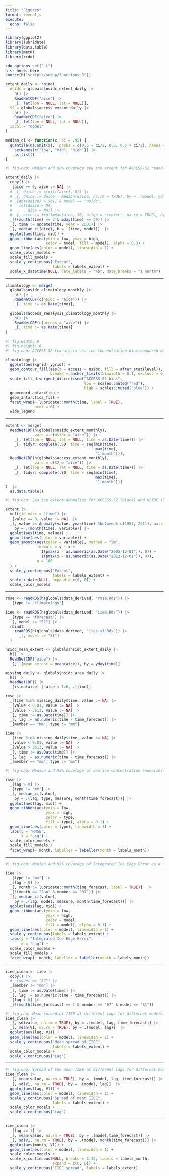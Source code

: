 ```yaml
---
title: "Figures"
format: revealjs
execute: 
  echo: false
---
```


```r
library(ggplot2)
library(lubridate)
library(data.table)
library(metR)
library(rcdo)

cdo_options_set("-L")
h <- here::here
source(h("scripts/setup/functions.R"))
```

```r
extent_daily <- rbind(
  nsidc = globals$nsidc_extent_daily |>
    h() |> 
    ReadNetCDF("aice") |>
    _[, let(lon = NULL, lat = NULL)],
  S2 = globals$access_extent_daily |>
    h() |> 
    ReadNetCDF("aice") |>
    _[, let(lon = NULL, lat = NULL)],
  idcol = "model"
)
```

```r
median_ci <- function(x, ci = .95) {
  quantile(na.omit(x),  probs = c(0.5 - ci/2, 0.5, 0.5 + ci/2), names = FALSE) |> 
    setNames(c("low", "mid", "high")) |> 
    as.list()
}
```

```r
#| fig-cap: Median and 95% coverage sea ice extent for ACCESS-S2 reanalysis (black) and NSIDC (blue).

extent_daily |>  
  copy() |>
  _[aice == 0, aice := NA] |> 
  # _[, daice := c(diff(aice), 0)] |>
  # _[, daice := daice - median(daice, na.rm = TRUE), by = .(model, yday(time))] |>
  # _[abs(daice) > 5e11 & model == "nsidc",
  #   let(daice = NA,
  #       aice = NA)] |>
  # _[, aice := frollmean(aice, 10, align = "center", na.rm = TRUE), by = model] |>
  _[!(month(time) == 2 & mday(time) == 29)] |> 
  _[, time := update(time, year = 2001)] |> 
  _[, median_ci(aice), b = .(time, model)]  |> 
  ggplot(aes(time, mid)) +
  geom_ribbon(aes(ymin = low, ymax = high, 
                  color = model, fill = model), alpha = 0.3) +
  geom_line(aes(color = model), linewidth = 1) +
  scale_color_models +
  scale_fill_models +
  scale_y_continuous("Extent",
                     labels = labels_extent) +
  scale_x_datetime(NULL, date_labels = "%b", date_breaks = "1 month")
```

------------------------------------------------------------------------

```r
climatology <- merge(
  globals$nsidc_climatology_monthly |> 
    h() |> 
    ReadNetCDF(c(nsidc = "aice")) |> 
    _[, time := as.Date(time)],
  
  globals$access_renalysis_climatology_monthly |> 
    h() |> 
    ReadNetCDF(c(access = "aice")) |> 
    _[, time := as.Date(time)]
)
```

```r
#| fig-width: 9
#| fig-height: 6
#| fig-cap: ACCESS-S2 reanalysis sea ice concentration bias compared with NSIDC sea ice concentration.

climatology |> 
  ggplot(aes(xgrid, ygrid)) +
  geom_contour_fill(aes(z = access - nsidc, fill = after_stat(level)), 
                    breaks = anchor_limits(binwidth = 0.1, exclude = 0, range = c(-0.5, 0.5))) +
  scale_fill_divergent_discretised("ACCESS-S2 bias", 
                                   low = scales::muted("red"),
                                   high = scales::muted("blue")) +
  geomcoord_antarctica +
  geom_antarctica_fill +
  facet_wrap(~ lubridate::month(time, label = TRUE),
             ncol = 6) +
  wide_legend
```

------------------------------------------------------------------------

```r
extent <- merge(
  ReadNetCDF(h(globals$nsidc_extent_monthly), 
             vars = c(nsidc = "aice")) |> 
    _[, let(lon = NULL, lat = NULL, time = as.Date(time))] |> 
    _[, tidyr::complete(.SD, time = seq(min(time),
                                        max(time),
                                        "1 month"))],
  ReadNetCDF(h(globals$access_extent_monthly), 
             vars = c(S2 = "aice")) |> 
    _[, let(lon = NULL, lat = NULL, time = as.Date(time))] |> 
    _[, tidyr::complete(.SD, time = seq(min(time),
                                        max(time),
                                        "1 month"))]
)  |> 
  as.data.table()
```

```r
#| fig-cap: Sea ice extent anomalies for ACCESS-S2 (black) and NSIDC (blue). Straight lines show a piecewise linear fit with nodes at 2005 and 2012.

extent |> 
  melt(id.vars = "time") |>
  _[value == 0, value := NA]  |> 
  _[, value := Anomaly(value, year(time) %between% c(1981, 2011), na.rm = TRUE), 
    by = .(month(time), variable)] |> 
  ggplot(aes(time, value)) +
  geom_line(aes(color = variable)) +
  geom_smooth(aes(color = variable), method = "lm",
              formula = y ~ x +
                I(pmax(x - as.numeric(as.Date("2005-12-01")), 0)) +
                I(pmax(x - as.numeric(as.Date("2012-12-01")), 0)),
              n = 100
  ) +
  scale_y_continuous("Extent",
                     labels = labels_extent) +
  scale_x_date(NULL, expand = c(0, 0)) +
  scale_color_models

```

------------------------------------------------------------------------

```r
rmse <- readRDS(h(globals$data_derived, "rmse.Rds")) |> 
  _[type != "climatology"]

iiee <- readRDS(h(globals$data_derived, "iiee.Rds")) |> 
  _[type == "forecast"] |> 
  _[, model := "S2"] |> 
  rbind(
    readRDS(h(globals$data_derived, "iiee-s1.Rds")) |> 
      _[, model := "S1"]
  )
```

```r
nsidc_mean_extent <- globals$nsidc_extent_daily |> 
  h() |> 
  ReadNetCDF("aice") |> 
  _[, .(mean_extent = mean(aice)), by = yday(time)]

missing_daily <- globals$nsidc_area_daily |> 
  h() |> 
  ReadNetCDF() |> 
  _[is.na(aice) | aice < 1e6, .(time)]
```

```r
rmse |> 
  _[time %in% missing_daily$time, value := NA] |> 
  _[value < 0.01, value := NA] |> 
  _[value > 3e13, value := NA] |> 
  _[, time := as.Date(time)] |> 
  _[, lag := as.numeric(time - time_forecast)] |> 
  _[member == "mm", type := "mm"] 

iiee |> 
  _[time %in% missing_daily$time, value := NA] |> 
  _[value < 0.01, value := NA] |> 
  _[value > 3e13, value := NA] |> 
  _[, time := as.Date(time)] |> 
  _[, lag := as.numeric(time - time_forecast)] |> 
  _[member == "mm", type := "mm"] 
```

```r
#| fig-cap: Median and 95% coverage of sea ice concentration anomalies RMSE as a function of forecast lag for all forecast initialised on the first of each month compared with a reference forecast of persistence of anomalies. 

rmse |> 
  _[lag > 0] |> 
  _[type != "mm"] |> 
  _[, median_ci(value), 
    by = .(lag, type, measure, month(time_forecast))] |> 
  ggplot(aes(lag, mid)) +
  geom_ribbon(aes(ymin = low, 
                  ymax = high, 
                  color = type, 
                  fill = type), alpha = 0.1) +
  geom_line(aes(color = type), linewidth = 1) +
  labs(y = "RMSE", 
       x = "Lag") +
  scale_color_models +
  scale_fill_models +
  facet_wrap(~ month, labeller = labeller(month = labels_month))
```

------------------------------------------------------------------------

```r
#| fig-cap: Median and 95% coverage of Integrated Ice Edge Error as a function of forecast lag for all forecast initialised on the first of each month for ACCESS-S1 and ACCESS-S2 hindcasts. 

iiee |> 
  _[type != "mm"] |> 
  _[lag > 0] |> 
  _[, month := lubridate::month(time_forecast, label = TRUE)]  |> 
  _[!(month == "Jan" & member == "07")] |> 
  _[, median_ci(value), 
    by = .(lag, model, measure, month(time_forecast))] |> 
  ggplot(aes(lag, mid)) +
  geom_ribbon(aes(ymin = low, 
                  ymax = high, 
                  color = model, 
                  fill = model), alpha = 0.1) +
  geom_line(aes(color = model), linewidth = 1) +
  scale_y_continuous(labels = labels_extent) +
  labs(y = "Integrated Ice Edge Error", 
       x = "Lag") +
  scale_color_models +
  scale_fill_models +
  facet_wrap(~ month, labeller = labeller(month = labels_month))
```

------------------------------------------------------------------------

```r
iiee_clean <- iiee |> 
  copy() |> 
  # _[model == "S2"] |> 
  _[member != "mm"] |> 
  _[, time := as.Date(time)] |> 
  _[, lag := as.numeric(time - time_forecast)] |> 
  _[lag > 0] |> 
  _[!(month(time_forecast) == 1 & member == "07" & model == "S1")] 
```

```r
#| fig-cap: Mean spread of IIEE at different lags for differnet models
iiee_clean |>     
  _[, sd(value, na.rm = TRUE), by = .(model, lag, time_forecast)] |> 
  _[, mean(V1, na.rm = TRUE), by = .(model, lag)]  |> 
  ggplot(aes(lag, V1)) +
  geom_line(aes(color = model), linewidth = 1) +
  scale_y_continuous("Mean spread of IIEE", 
                     labels = labels_extent) +
  scale_color_models +
  scale_x_continuous("Lag") 
```

------------------------------------------------------------------------

```r
#| fig-cap: Spread of the mean IIEE at different lags for differnet models
iiee_clean |>     
  _[, mean(value, na.rm = TRUE), by = .(model, lag, time_forecast)] |> 
  _[, sd(V1, na.rm = TRUE), by = .(model, lag)]  |> 
  ggplot(aes(lag, V1)) +
  geom_line(aes(color = model), linewidth = 1) +
  scale_y_continuous("Spread of mean IIEE",
                     labels = labels_extent) +
  scale_color_models +
  scale_x_continuous("Lag")
```

---

```r
iiee_clean |> 
  _[lag == 1] |> 
  _[, mean(value, na.rm = TRUE), by = .(model,time_forecast)] |> 
  _[, sd(V1, na.rm = TRUE), by = .(model, month(time_forecast))] |> 
  ggplot(aes(month, V1)) +
  geom_line(aes(color = model), linewidth = 1) +
  scale_color_models +
  scale_x_continuous(NULL, breaks = 1:12, labels = labels_month, 
                     expand = c(0, 0)) +
  scale_y_continuous("IIEE spread", labels = labels_extent)
  
```

